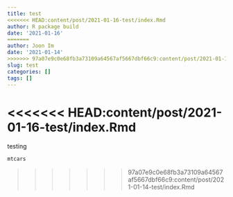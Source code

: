 ```yaml
---
title: test
<<<<<<< HEAD:content/post/2021-01-16-test/index.Rmd
author: R package build
date: '2021-01-16'
=======
author: Joon Im
date: '2021-01-14'
>>>>>>> 97a07e9c0e68fb3a73109a64567af5667dbf66c9:content/post/2021-01-14-test/index.Rmd
slug: test
categories: []
tags: []
---
```


<<<<<<< HEAD:content/post/2021-01-16-test/index.Rmd
=======


testing


```r
mtcars
```

>>>>>>> 97a07e9c0e68fb3a73109a64567af5667dbf66c9:content/post/2021-01-14-test/index.Rmd
